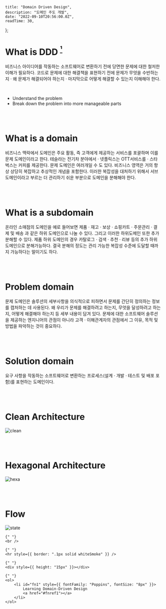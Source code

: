
    title: "Domain Driven Design",
    description: "도메인 주도 개발",
    date: "2022-09-10T20:56:00.0Z",
    readTime: 30,
};


<div style={{ marginTop: "4rem", fontFamily: "Recoleta, NotoSansKR-Thin, MalgunGothic", fontSize: '11pt', lineHeight: '22pt', letterSpacing: '.8px' }}>

# What is DDD <sup><a href="#fn1" id="fnref1"> ¹ </a></sup>

비즈니스 아이디어를 작동하는 소프트웨어로 변환하기 전에 당면한 문제에 대한 철저한 이해가 필요하다. 코드로 문제에 대한 해결책을 표현하기 전에 문제가 무엇을 수반하는지 · 왜 문제가 해결되어야 하는지 · 마지막으로 어떻게 해결할 수 있는지 이해해야 한다.

<br />

-   Understand the problem
-   Break down the problem into more manageable parts

<br />
<br />

# What is a domain

비즈니스 맥락에서 도메인은 주요 활동, 즉 고객에게 제공하는 서비스를 포괄하며 이를 문제 도메인이라고 한다. 테슬라는 전기차 분야에서 · 넷플릭스는 OTT서비스를 · 스타벅스는 커피를 제공한다.
문제 도메인은 여러개일 수 도 있다. 비즈니스 영역은 거의 항상 상당히 복잡하고 추상적인 개념을 포함한다. 이러한 복잡성을 대처하기 위해서 서브도메인이라고 부르는 더 관리하기 쉬운 부분으로 도메인을 분해해야 한다.

<br />
<br />

# What is a subdomain

온라인 소매점의 도메인을 예로 들어보면 제품 · 재고 · 보상 · 쇼핑카트 · 주문관리 · 결제 및 배송 과 같은 하위 도메인으로 나눌 수 있다.
그리고 이러한 하위도메인 또한 추가 분해할 수 있다. 제품 하위 도메인의 경우 카탈로그 · 검색 · 추천 · 리뷰 등의 추가 하위 도메인으로 분해가능하다.
결국 분해의 정도는 관리 가능한 복잡성 수준에 도달할 때까지 가능하다는 말이기도 하다.

<br />
<br />

# Problem domain

문제 도메인은 솔루션의 세부사항을 의식적으로 피하면서 문제를 간단히 정의하는 정보를 캡처하는 데 사용된다.
왜 우리가 문제를 해결하려고 하는지, 무엇을 달성하려고 하는지, 어떻게 해결해야 하는지 등 세부 내용이 담겨 있다.
문제에 대한 소프트웨어 솔루션을 제공하는 엔지니어의 관점이 아니라 고객 · 이해관계자의 관점에서 그 이유, 목적 및 방법을 파악하는 것이 중요하다.

<br />
<br />

# Solution domain

요구 사항을 작동하는 소프트웨어로 변환하는 프로세스(설계 · 개발 · 테스트 및 배포 포함)를 표현하는 도메인이다.

<br />
<br />

# Clean Architecture

![clean](/clean.png)

<br />
<br />

# Hexagonal Architecture

![hexa](/hexa.png)

<br />
<br />

# Flow

![state](/state.png)

    {" "}
    <br />

    {" "}
    <hr style={{ border: ".1px solid whiteSmoke" }} />

    {" "}
    <div style={{ height: "15px" }}></div>

    {" "}
    <ol>
        <li id="fn1" style={{ fontFamily: "Poppins", fontSize: "8px" }}>
            Learning Domain-Driven Design
            <a href="#fnref1"></a>
        </li>
    </ol>

</div>
